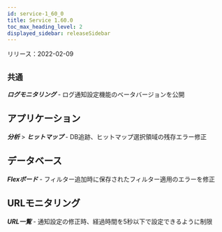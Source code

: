```yaml
---
id: service-1_60_0
title: Service 1.60.0
toc_max_heading_level: 2
displayed_sidebar: releaseSidebar
---
```



リリース：2022-02-09

## `共通`

**_ログモニタリング_** - ログ通知設定機能のベータバージョンを公開

## アプリケーション

**_分析_** > **_ヒットマップ_** - DB追跡、ヒットマップ選択領域の残存エラー修正

## データベース

**_Flexボード_** - フィルター追加時に保存されたフィルター適用のエラーを修正

## URLモニタリング

**_URL一覧_** - 通知設定の修正時、経過時間を5秒以下で設定できるように制限
